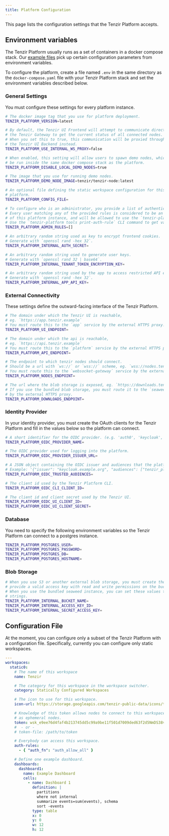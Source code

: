 ```yaml
---
title: Platform Configuration
---
```


This page lists the configuration settings that the Tenzir Platform accepts.

## Environment variables

The Tenzir Platform usually runs as a set of containers in a docker compose
stack. Our [example files](https://github.com/tenzir/platform/tree/main/examples)
pick up certain configuration parameters from environment variables.

To configure the platform, create a file named `.env` in the same directory
as the `docker-compose.yaml` file with your Tenzir Platform stack and set
the environment variables described below.

### General Settings

You must configure these settings for every platform instance.

```sh
# The docker image tag that you use for platform deployment.
TENZIR_PLATFORM_VERSION=latest

# By default, the Tenzir UI Frontend will attempt to communicate directly with
# the Tenzir Gateway to get the current status of all connected nodes.
# When you set this to true, this communication will be proxied through
# the Tenzir UI Backend instead.
TENZIR_PLATFORM_USE_INTERNAL_WS_PROXY=false

# When enabled, this setting will allow users to spawn demo nodes, which will
# be run inside the same docker compose stack as the platform.
TENZIR_PLATFORM_DISABLE_LOCAL_DEMO_NODES=true

# The image that you use for running demo nodes.
TENZIR_PLATFORM_DEMO_NODE_IMAGE=tenzir/tenzir-node:latest

# An optional file defining the static workspace configuration for this
# platform.
TENZIR_PLATFORM_CONFIG_FILE=

# To configure who is an administrator, you provide a list of authentication rules.
# Every user matching any of the provided rules is considered to be an administrator
# of this platform instance, and will be allowed to use the `tenzir-platform admin` CLI commands.
# Use the `tenzir-platform tools print-auth-rule` CLI command to get valid rules to insert here.
TENZIR_PLATFORM_ADMIN_RULES=[]

# An arbitrary random string used as key to encrypt frontend cookies.
# Generate with `openssl rand -hex 32`.
TENZIR_PLATFORM_INTERNAL_AUTH_SECRET=

# An arbitrary random string used to generate user keys.
# Generate with `openssl rand 32 | base64`.
TENZIR_PLATFORM_INTERNAL_TENANT_TOKEN_ENCRYPTION_KEY=

# An arbitrary random string used by the app to access restricted API endpoints.
# Generate with `openssl rand -hex 32`.
TENZIR_PLATFORM_INTERNAL_APP_API_KEY=
```

### External Connectivity

These settings define the outward-facing interface of the Tenzir Platform.

```sh
# The domain under which the Tenzir UI is reachable,
# eg. `https://app.tenzir.example`
# You must route this to the `app` service by the external HTTPS proxy.
TENZIR_PLATFORM_UI_ENDPOINT=

# The domain under which the api is reachable,
# eg. `https://api.tenzir.example`
# You must route this to the `platform` service by the external HTTPS proxy.
TENZIR_PLATFORM_API_ENDPOINT=

# The endpoint to which tenzir nodes should connect.
# Should be a url with `ws://` or `wss://` scheme, eg. `wss://nodes.tenzir.example`.
# You must route this to the `websocket-gateway` service by the external HTTPS proxy.
TENZIR_PLATFORM_NODES_ENDPOINT=

# The url where the blob storage is exposed, eg. `https://downloads.tenzir.example`.
# If you use the bundled blob storage, you must route it to the `seaweed` service
# by the external HTTPS proxy.
TENZIR_PLATFORM_DOWNLOADS_ENDPOINT=
```

### Identity Provider

In your identity provider, you must create the OAuth clients for the
Tenzir Platform and fill in the values below so the platform can connect.

```sh
# A short identifier for the OIDC provider. (e.g. 'auth0', 'keycloak', ...)
TENZIR_PLATFORM_OIDC_PROVIDER_NAME=

# The OIDC provider used for logging into the platform.
TENZIR_PLATFORM_OIDC_PROVIDER_ISSUER_URL=

# A JSON object containing the OIDC issuer and audiences that the platform should accept.
# Example: '{"issuer": "keycloak.example.org", "audiences": ["tenzir_platform"]}'
TENZIR_PLATFORM_OIDC_TRUSTED_AUDIENCES=

# The client id used by the Tenzir Platform CLI.
TENZIR_PLATFORM_OIDC_CLI_CLIENT_ID=

# The client id and client secret used by the Tenzir UI.
TENZIR_PLATFORM_OIDC_UI_CLIENT_ID=
TENZIR_PLATFORM_OIDC_UI_CLIENT_SECRET=
```

### Database

You need to specify the following environment variables so the Tenzir Platform can connect
to a postgres instance.

```sh
TENZIR_PLATFORM_POSTGRES_USER=
TENZIR_PLATFORM_POSTGRES_PASSWORD=
TENZIR_PLATFORM_POSTGRES_DB=
TENZIR_PLATFORM_POSTGRES_HOSTNAME=
```

### Blob Storage

```sh
# When you use S3 or another external blob storage, you must create the bucket and
# provide a valid access key with read and write permissions on the bucket.
# When you use the bundled seaweed instance, you can set these values to arbitrary
# strings.
TENZIR_PLATFORM_INTERNAL_BUCKET_NAME=
TENZIR_PLATFORM_INTERNAL_ACCESS_KEY_ID=
TENZIR_PLATFORM_INTERNAL_SECRET_ACCESS_KEY=
```

## Configuration File

At the moment, you can configure only a subset of the Tenzir Platform with
a configuration file. Specifically, currently you can configure only static
workspaces.

```yaml
---
workspaces:
  static0:
    # The name of this workspace
    name: Tenzir

    # The category for this workspace in the workspace switcher.
    category: Statically Configured Workspaces

    # The icon to use for this workspace.
    icon-url: https://storage.googleapis.com/tenzir-public-data/icons/tenzir-logo-square.svg

    # Knowledge of this token allows nodes to connect to this workspace
    # as ephemeral nodes.
    token: wsk_e9ee76d4faf4b213745dd5c99a9be11f501d7009ded63f2d5NmDS38vXR
    #  - or -
    # token-file: /path/to/token

    # Everybody can access this workspace.
    auth-rules:
      - { "auth_fn": "auth_allow_all" }

    # Define one example dashboard.
    dashboards:
      dashboard1:
        name: Example Dashboard
        cells:
          - name: Dashboard 1
            definition: |
              partitions
              where not internal
              summarize events=sum(events), schema
              sort -events
            type: table
            x: 0
            y: 0
            w: 12
            h: 12
```

